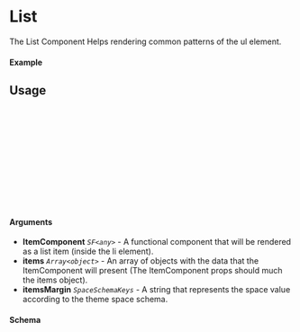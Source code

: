 

<Meta of={List} title="List" />

# List

The List Component Helps rendering common patterns of the ul element.

#### Example

<Canvas of={List.Simple} />

## Usage

```ts
import {List} from "@cman430/sf-component-library";

const ListItem = ({ text }: { text: string }) => <div>{text}</div>

const Example = () => {
const itemsData: [{ text: "Item 1" }, { text: "Item 2" }, { text: "Item 3" }];
  return (
    <List items={itemsData} ItemComponent={ListItem}/>
  );
};

export default Example;
```

#### Arguments

- **ItemComponent** _`SF<any>`_ - A functional component that will be rendered as a list item (inside the li element).
- **items** _`Array<object>`_ - An array of objects with the data that the ItemComponent will present (The ItemComponent props should much the items object).
- **itemsMargin** _`SpaceSchemaKeys`_ - A string that represents the space value according to the theme space schema.

#### Schema

```ts
export type SpaceSchemaKeys = "xs" | "s" | "m" | "l" | "xl" | "xxl" | "none";
export const spaceSchema: Record<SpaceSchemaKeys, `${number}rem`> = {
  xs: "0.125rem",
  s: "0.25rem",
  m: "0.5rem",
  l: "1rem",
  xl: "2rem",
  xxl: "4rem",
  none: "0rem",
};
```
